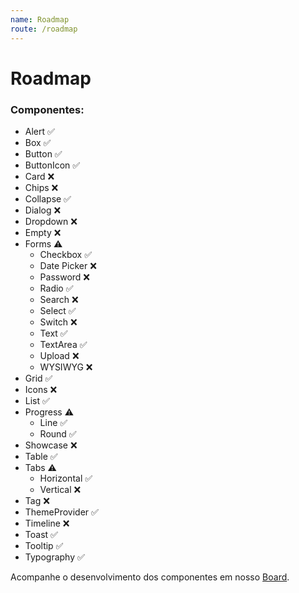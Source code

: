 ```yaml
---
name: Roadmap
route: /roadmap
---
```


# Roadmap

### Componentes:

- Alert ✅
- Box ✅
- Button ✅
- ButtonIcon ✅
- Card ❌
- Chips ❌
- Collapse ✅
- Dialog ❌
- Dropdown ❌
- Empty ❌
- Forms ⚠️
  - Checkbox ✅
  - Date Picker ❌
  - Password ❌
  - Radio ✅
  - Search ❌
  - Select ✅
  - Switch ❌
  - Text ✅
  - TextArea ✅
  - Upload ❌
  - WYSIWYG ❌
- Grid ✅
- Icons ❌
- List ✅
- Progress ⚠️
  - Line ✅
  - Round ✅
- Showcase ❌
- Table ✅
- Tabs ⚠️
  - Horizontal ✅
  - Vertical ❌
- Tag ❌
- ThemeProvider ✅
- Timeline ❌
- Toast ✅
- Tooltip ✅
- Typography ✅

Acompanhe o desenvolvimento dos componentes em nosso [Board](https://github.com/eduzz/houston/projects/3).
